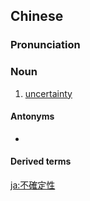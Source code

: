 {{also|不确定性}}
==Chinese==
{{zh-forms|s=不确定性|type=13}}

===Pronunciation===
{{zh-pron
|m=不quèdìngxìng
|c=bat1 kok3 ding6 sing3
|cat=n
}}

===Noun===
{{zh-noun}}

# [[uncertainty]]

====Antonyms====
* {{zh-l|確定性}}

====Derived terms====
{{zh-der|海森堡不確定性原理}}

[[ja:不確定性]]